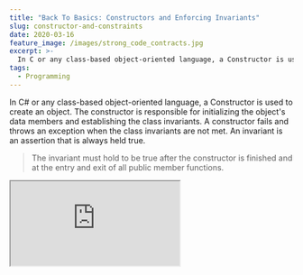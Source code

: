 ```yaml
---
title: "Back To Basics: Constructors and Enforcing Invariants"
slug: constructor-and-constraints
date: 2020-03-16
feature_image: /images/strong_code_contracts.jpg
excerpt: >-
  In C or any class-based object-oriented language, a Constructor is used to create an object. The constructor is responsible for initializing the object's data members and establishing the class invariants....
tags:
  - Programming
---
```

In C# or any class-based object-oriented language, a Constructor is used to create an object. The constructor is responsible for initializing the object's data members and establishing the class invariants. A constructor fails and throws an exception when the class invariants are not met. An invariant is an assertion that is always held true.

> The invariant must hold to be true after the constructor is finished and at the entry and exit of all public member functions.
<iframe src="https://www.youtube.com/embed/-9zzIS3R56w" />

## Simple Invariants

E.g. If a constructor takes in a string and checks it to be not null before assigning it to its property, the invariant is that the string _Value_ can never be null.

```csharp
public class Name
{
    public string Value { get; set; }

    public Name(string name)
    {
        Value = name ?? throw new ArgumentNullException(nameof(name));
    }
}

```

However, in the above case, one can easily break the invariant on an instance by setting the _Value_ property to null after creating the object.

```csharp
var name = new Name("Rahul");
name.Value = null;

```

Make the set on the Value property private to stop this. The Value property cannot be set directly on the object instance.

```csharp
public class Name
{
  public string Value { get; private set; }
  ...
}

```

However, we can add a new method on Name class as below, which breaks the invariant.

```csharp
public class Name
{
  ...
  public void PrintName()
    {
        Console.WriteLine(Value);
        Value = null;
    }
}

```

To enforce the invariant, we can either make sure that we never do something like above inside of a class or mark the property as read-only. By marking it read-only, we ensure that it is set only inside the constructor and nowhere else (even within the class). Remember that _an invariant must hold to be true after the constructor is finished and at the entry and exit of all public member functions._

```csharp
public class Name
{
  public readonly string Value;
  ...
}

```

By marking it as read-only, we enforce that _Value_ can no longer be set to Null even within the class. The only place you can set the property is the constructor. Name is now an immutable - _value cannot be changed after it is created_.

## Multi-Property Invariants

The NotNull constraint is something we see often and are used to writing. However, those are not the only constraints. The best example is the DateTime class, which enforces that any date created is valid.

```csharp
var leapYear = new DateTime(2020, 02, 29);

/ Throws exception
/ Year, Month, and Day parameters describe an un-representable DateTime
var invalid_NotLeapYear = new DateTime(2019, 02, 29);
var invalid =  new DateTime(2020, 02, 30);

```

Similar checks are possible for custom classes that we write. E.g., let's take a DateRange class. In addition to StartDate and EndDate not being null, we have an additional invariant here that the end date cannot be less than the start date.

```csharp
public class DateRange
{
    public readonly DateTime StartDate;
    public readonly DateTime EndDate;

    public DateRange(DateTime startDate, DateTime endDate)
    {
        / Ignoring null checks
        if (endDate < startDate)
            throw new ArgumentException("End Date cannot be less than Start Date");

        this.StartDate = startDate;
        this.EndDate = endDate;
    }
}

```

## Business Invariants

Taking this to the next level, we can add business invariants as well. Let's take an example of a quote for mobile phones and associated accessories. A quote can be in many different states (Draft, Open Accepted, and Expired). There are a few rules associated with the creation of a Quote.

-   A quote must have an associated Customer
-   An Open quote must have an associated Phone
-   Accessories are optional

> Adding business constraints to constructors makes illegal states unrepresentable. If you are on .Net 3.0 [turn on Nullable Reference Types](https://devblogs.microsoft.com/dotnet/try-out-nullable-reference-types/#turn-on-nullable-reference-types) and you can get these advantages at compile time as well.

```csharp
public class Quote
{
    public int Id { get; private set; }
    public QuoteStatus Status { get; private set; }
    public Customer Customer { get; private set; }
    public MobilePhone Phone { get; private set; }
    private readonly List<Accessories> _accessories = new List<Accessories>();
    public IReadOnlyCollection<Accessories> Accessories => _accessories;

    private Quote() { }

    public Quote(int id, Customer customer)
    : this(id, customer, MobilePhone.Empty, QuoteStatus.Draft) { }

    public Quote(int id, Customer customer, MobilePhone phone, QuoteStatus status)
    : this(id, customer, phone, status, new List<Accessories>()) { }

    public Quote(
        int id, Customer customer, MobilePhone phone,
        QuoteStatus status, List<Accessories> accessories)
    {
        Id = id;
        Customer = customer ?? throw new ArgumentNullException(nameof(customer));

        if (status != QuoteStatus.Draft && phone == null)
            throw new DomainException($"Mobile Phone cannot be null when status is {status}");

        Phone = phone;
        Status = status;
        _accessories = accessories ?? new List<Accessories>();
    }
}

```

Let's look at the different constraints that the Quote class enforces

-   The private default constructor makes sure an empty Quote cannot be created.
-   Quote with id and customer parameter forces the Quote to be in Draft status.
-   All the other constructors use the constructor with all the properties. A Quote instance cannot exist without a customer. When a quote is not in the draft state, it must have an associated MobilePhone.

With these checks in place, we can be sure that some of the business constraints are enforced, and the objects cannot be created in an invalid state. We don't have to make any more assumptions about the Quote object in our code. We can be sure about some of the above-enforced constraints every time we use the Quote class. It helps [make the code contracts stronger](/blog/stronger-code-contracts/).

Constructors are the entry points to the instances. Make them fail fast if the state is illegal. It helps remove a lot of unnecessary defensive checks in other areas of our code.

Hope this helps!